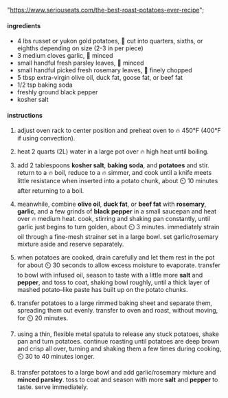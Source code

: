   "https://www.seriouseats.com/the-best-roast-potatoes-ever-recipe";

#### ingredients

- 4 lbs russet or yukon gold potatoes, 🔪 cut into quarters, sixths, or eighths depending on size (2-3 in per piece)
- 3 medium cloves garlic, 🔪 minced
- small handful fresh parsley leaves, 🔪 minced
- small handful picked fresh rosemary leaves, 🔪 finely chopped
- 5 tbsp extra-virgin olive oil, duck fat, goose fat, or beef fat
- 1/2 tsp baking soda
- freshly ground black pepper
- kosher salt

#### instructions

1. adjust oven rack to center position and preheat oven to 🔥 450°F (400°F if using convection).

1. heat 2 quarts (2L) water in a large pot over 🔥 high heat until boiling.

1. add 2 tablespoons **kosher salt**, **baking soda**, and **potatoes** and stir. return to a 🔥 boil, reduce to a 🔥 simmer, and cook until a knife meets little resistance when inserted into a potato chunk, about ⏲️ 10 minutes after returning to a boil.

1. meanwhile, combine **olive oil**, **duck fat**, or **beef fat** with **rosemary**, **garlic**, and a few grinds of **black pepper** in a small saucepan and heat over 🔥 medium heat. cook, stirring and shaking pan constantly, until garlic just begins to turn golden, about ⏲️ 3 minutes. immediately strain oil through a fine-mesh strainer set in a large bowl. set garlic/rosemary mixture aside and reserve separately.

1. when potatoes are cooked, drain carefully and let them rest in the pot for about ⏲️ 30 seconds to allow excess moisture to evaporate. transfer to bowl with infused oil, season to taste with a little more **salt** and **pepper**, and toss to coat, shaking bowl roughly, until a thick layer of mashed potato–like paste has built up on the potato chunks.

1. transfer potatoes to a large rimmed baking sheet and separate them, spreading them out evenly. transfer to oven and roast, without moving, for ⏲️ 20 minutes.

1. using a thin, flexible metal spatula to release any stuck potatoes, shake pan and turn potatoes. continue roasting until potatoes are deep brown and crisp all over, turning and shaking them a few times during cooking, ⏲️ 30 to 40 minutes longer.

1. transfer potatoes to a large bowl and add garlic/rosemary mixture and **minced parsley**. toss to coat and season with more **salt** and **pepper** to taste. serve immediately.
